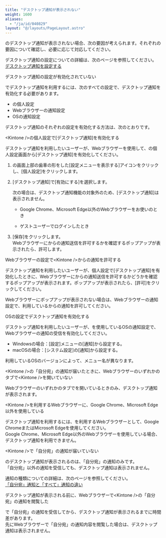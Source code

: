 ```yaml
---
title: "デスクトップ通知が表示されない"
weight: 1600
aliases:
  - "/ja/id/040829"
layout: "@/layouts/PageLayout.astro"
---
```




<Kintone />のデスクトップ通知が表示されない場合、次の要因が考えられます。それぞれの要因について確認し、必要に応じて対応してください。  

デスクトップ通知の設定についての詳細は、次のページを参照してください。  
[デスクトップ通知を設定する](/k/ja/id/040828.html)

<Heading id="notification_qa_desktop_notifications_trouble_10">デスクトップ通知の設定が有効化されていない</Heading>

<Kintone />でデスクトップ通知を利用するには、次のすべての設定で、デスクトップ通知を有効化する必要があります。

* <Kintone />の個人設定
* Webブラウザーの通知設定
* OSの通知設定

デスクトップ通知のそれぞれの設定を有効化する方法は、次のとおりです。

<Heading level={3} id="notification_qa_desktop_notifications_trouble_1010">&lt;Kintone /&gt;の個人設定で[デスクトップ通知]を有効化する</Heading>

デスクトップ通知を利用したいユーザーが、Webブラウザーを使用して、<Kintone />の個人設定画面から[デスクトップ通知]を有効化してください。

1. <Kintone />の画面上部の歯車の形をした[設定メニューを表示する]アイコンをクリックし、[個人設定]をクリックします。  

1. [デスクトップ通知]で[有効にする]を選択します。

   <Note>

    次の場合は、デスクトップ通知機能の対象外のため、[デスクトップ通知]は表示されません。

   * Google Chrome、Microsoft Edge以外のWebブラウザーをお使いのとき

   * ゲストユーザーでログインしたとき

   </Note>

1. [保存]をクリックします。  
  Webブラウザーに<Kintone />からの通知送信を許可するかを確認するポップアップが表示されたら、許可します。 

<Heading level={3} id="notification_qa_desktop_notifications_trouble_1020">Webブラウザーの設定で&lt;Kintone /&gt;からの通知を許可する</Heading>

デスクトップ通知を利用したいユーザーが、個人設定で[デスクトップ通知]を有効化したときに、Webブラウザーに<Kintone />からの通知送信を許可するかどうかを確認するポップアップが表示されます。ポップアップが表示されたら、[許可]をクリックしてください。

Webブラウザーにポップアップが表示されない場合は、Webブラウザーの通知設定で、利用している<Kintone />からの通知を許可してください。

<Heading level={3} id="notification_qa_desktop_notifications_trouble_1030">OSの設定でデスクトップ通知を有効化する</Heading>

デスクトップ通知を利用したいユーザーが、<Kintone />を使用しているOSの通知設定で、Webブラウザーの通知の受信を有効化してください。

* Windowsの場合：[設定]メニューの[通知]から設定する。
* macOSの場合：[システム設定]の[通知]から設定する。

<Note>

利用しているOSのバージョンによって、メニュー名が異なります。

</Note>

<Heading id="notification_qa_desktop_notifications_trouble_20">&lt;Kintone /&gt;の「自分宛」の通知が届いたときに、Webブラウザーのいずれかのタブで&lt;Kintone /&gt;を開いていない</Heading>

Webブラウザーのいずれかのタブで<Kintone />を開いているときのみ、デスクトップ通知が表示されます。

<Heading id="notification_qa_desktop_notifications_trouble_30">&lt;Kintone /&gt;を利用するWebブラウザーに、Google Chrome、Microsoft Edge以外を使用している</Heading>

デスクトップ通知を利用するには、<Kintone />を利用するWebブラウザーとして、Google ChromeまたはMicrosoft Edgeを使用してください。  
Google Chrome、Microsoft Edge以外のWebブラウザーを使用している場合、デスクトップ通知を利用できません。

<Heading id="notification_qa_desktop_notifications_trouble_40">&lt;Kintone /&gt;で「自分宛」の通知が届いていない</Heading>

<Kintone />のデスクトップ通知が表示されるのは、「自分宛」の通知のみです。  
「自分宛」以外の通知を受信しても、デスクトップ通知は表示されません。  

通知の種類についての詳細は、次のページを参照してください。  
[「自分宛」通知と「すべて」通知の違い](/k/ja/id/040674.html)

<Heading id="notification_qa_desktop_notifications_trouble_50">デスクトップ通知が表示される前に、Webブラウザーで&lt;Kintone /&gt;の「自分宛」の通知を閲覧した</Heading>

<Kintone />で「自分宛」の通知を受信してから、デスクトップ通知が表示されるまでに時間差があります。  
先にWebブラウザーで「自分宛」の通知内容を閲覧した場合は、デスクトップ通知は表示されません。

